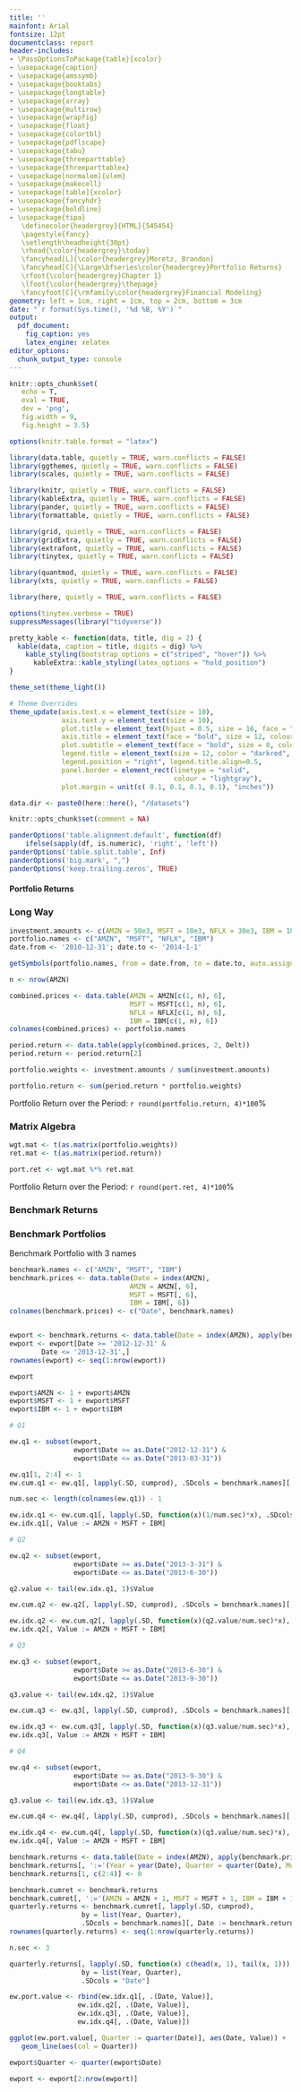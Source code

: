 ```yaml
---
title: ''
mainfont: Arial
fontsize: 12pt
documentclass: report
header-includes:
- \PassOptionsToPackage{table}{xcolor}
- \usepackage{caption}
- \usepackage{amssymb}
- \usepackage{booktabs}
- \usepackage{longtable}
- \usepackage{array}
- \usepackage{multirow}
- \usepackage{wrapfig}
- \usepackage{float}
- \usepackage{colortbl}
- \usepackage{pdflscape}
- \usepackage{tabu}
- \usepackage{threeparttable}
- \usepackage{threeparttablex}
- \usepackage[normalem]{ulem}
- \usepackage{makecell}
- \usepackage[table]{xcolor}
- \usepackage{fancyhdr}
- \usepackage{boldline}
- \usepackage{tipa}
   \definecolor{headergrey}{HTML}{545454}
   \pagestyle{fancy}
   \setlength\headheight{30pt}
   \rhead{\color{headergrey}\today}
   \fancyhead[L]{\color{headergrey}Moretz, Brandon}
   \fancyhead[C]{\Large\bfseries\color{headergrey}Portfolio Returns}
   \rfoot{\color{headergrey}Chapter 1}
   \lfoot{\color{headergrey}\thepage}
   \fancyfoot[C]{\rmfamily\color{headergrey}Financial Modeling}
geometry: left = 1cm, right = 1cm, top = 2cm, bottom = 3cm
date: "`r format(Sys.time(), '%d %B, %Y')`"
output:
  pdf_document:
    fig_caption: yes
    latex_engine: xelatex
editor_options: 
  chunk_output_type: console
---
```


```r

knitr::opts_chunk$set(
   echo = T, 
   eval = TRUE, 
   dev = 'png', 
   fig.width = 9, 
   fig.height = 3.5)

options(knitr.table.format = "latex")

```

```r

library(data.table, quietly = TRUE, warn.conflicts = FALSE)
library(ggthemes, quietly = TRUE, warn.conflicts = FALSE)
library(scales, quietly = TRUE, warn.conflicts = FALSE)

library(knitr, quietly = TRUE, warn.conflicts = FALSE)
library(kableExtra, quietly = TRUE, warn.conflicts = FALSE)
library(pander, quietly = TRUE, warn.conflicts = FALSE)
library(formattable, quietly = TRUE, warn.conflicts = FALSE)

library(grid, quietly = TRUE, warn.conflicts = FALSE)
library(gridExtra, quietly = TRUE, warn.conflicts = FALSE)
library(extrafont, quietly = TRUE, warn.conflicts = FALSE)
library(tinytex, quietly = TRUE, warn.conflicts = FALSE)

library(quantmod, quietly = TRUE, warn.conflicts = FALSE)
library(xts, quietly = TRUE, warn.conflicts = FALSE)

library(here, quietly = TRUE, warn.conflicts = FALSE)

options(tinytex.verbose = TRUE)
suppressMessages(library("tidyverse"))

pretty_kable <- function(data, title, dig = 2) {
  kable(data, caption = title, digits = dig) %>%
    kable_styling(bootstrap_options = c("striped", "hover")) %>%
      kableExtra::kable_styling(latex_options = "hold_position")
}

theme_set(theme_light())

# Theme Overrides
theme_update(axis.text.x = element_text(size = 10),
             axis.text.y = element_text(size = 10),
             plot.title = element_text(hjust = 0.5, size = 16, face = "bold", color = "darkgreen"),
             axis.title = element_text(face = "bold", size = 12, colour = "steelblue4"),
             plot.subtitle = element_text(face = "bold", size = 8, colour = "darkred"),
             legend.title = element_text(size = 12, color = "darkred", face = "bold"),
             legend.position = "right", legend.title.align=0.5,
             panel.border = element_rect(linetype = "solid", 
                                         colour = "lightgray"), 
             plot.margin = unit(c( 0.1, 0.1, 0.1, 0.1), "inches"))

data.dir <- paste0(here::here(), "/datasets")

```

```r

knitr::opts_chunk$set(comment = NA)

panderOptions('table.alignment.default', function(df)
    ifelse(sapply(df, is.numeric), 'right', 'left'))
panderOptions('table.split.table', Inf)
panderOptions('big.mark', ",")
panderOptions('keep.trailing.zeros', TRUE)

```

#### Portfolio Returns

### Long Way

```r
investment.amounts <- c(AMZN = 50e3, MSFT = 10e3, NFLX = 30e3, IBM = 10e3)
portfolio.names <- c("AMZN", "MSFT", "NFLX", "IBM")
date.from <- '2010-12-31'; date.to <- '2014-1-1'

getSymbols(portfolio.names, from = date.from, to = date.to, auto.assign = T)

n <- nrow(AMZN)

combined.prices <- data.table(AMZN = AMZN[c(1, n), 6], 
                              MSFT = MSFT[c(1, n), 6],
                              NFLX = NFLX[c(1, n), 6],
                              IBM = IBM[c(1, n), 6])
colnames(combined.prices) <- portfolio.names

period.return <- data.table(apply(combined.prices, 2, Delt))
period.return <- period.return[2]

portfolio.weights <- investment.amounts / sum(investment.amounts)

portfolio.return <- sum(period.return * portfolio.weights)
```

Portfolio Return over the Period: `r round(portfolio.return, 4)*100`%

### Matrix Algebra

```r
wgt.mat <- t(as.matrix(portfolio.weights))
ret.mat <- t(as.matrix(period.return))

port.ret <- wgt.mat %*% ret.mat
```

Portfolio Return over the Period: `r round(port.ret, 4)*100`%

### Benchmark Returns

### Benchmark Portfolios

Benchmark Portfolio with 3 names

```r
benchmark.names <- c("AMZN", "MSFT", "IBM")
benchmark.prices <- data.table(Date = index(AMZN),
                              AMZN = AMZN[, 6],
                              MSFT = MSFT[, 6],
                              IBM = IBM[, 6])
colnames(benchmark.prices) <- c("Date", benchmark.names)


ewport <- benchmark.returns <- data.table(Date = index(AMZN), apply(benchmark.prices[, 2:4], 2, Delt))
ewport <- ewport[Date >= '2012-12-31' &
        Date <= '2013-12-31',]
rownames(ewport) <- seq(1:nrow(ewport))

ewport

ewport$AMZN <- 1 + ewport$AMZN
ewport$MSFT <- 1 + ewport$MSFT
ewport$IBM <- 1 + ewport$IBM

# Q1

ew.q1 <- subset(ewport,
                ewport$Date >= as.Date("2012-12-31") &
                ewport$Date <= as.Date("2013-03-31"))

ew.q1[1, 2:4] <- 1
ew.cum.q1 <- ew.q1[, lapply(.SD, cumprod), .SDcols = benchmark.names][, Date := ew.q1$Date]

num.sec <- length(colnames(ew.q1)) - 1

ew.idx.q1 <- ew.cum.q1[, lapply(.SD, function(x)(1/num.sec)*x), .SDcols = benchmark.names][, Date := ew.q1$Date]
ew.idx.q1[, Value := AMZN + MSFT + IBM]

# Q2

ew.q2 <- subset(ewport,
                ewport$Date >= as.Date("2013-3-31") &
                ewport$Date <= as.Date("2013-6-30"))

q2.value <- tail(ew.idx.q1, 1)$Value

ew.cum.q2 <- ew.q2[, lapply(.SD, cumprod), .SDcols = benchmark.names][, Date := ew.q2$Date]

ew.idx.q2 <- ew.cum.q2[, lapply(.SD, function(x)(q2.value/num.sec)*x), .SDcols = benchmark.names][, Date := ew.q2$Date]
ew.idx.q2[, Value := AMZN + MSFT + IBM]

# Q3

ew.q3 <- subset(ewport,
                ewport$Date >= as.Date("2013-6-30") &
                ewport$Date <= as.Date("2013-9-30"))

q3.value <- tail(ew.idx.q2, 1)$Value

ew.cum.q3 <- ew.q3[, lapply(.SD, cumprod), .SDcols = benchmark.names][, Date := ew.q3$Date]

ew.idx.q3 <- ew.cum.q3[, lapply(.SD, function(x)(q3.value/num.sec)*x), .SDcols = benchmark.names][, Date := ew.q3$Date]
ew.idx.q3[, Value := AMZN + MSFT + IBM]

# Q4

ew.q4 <- subset(ewport,
                ewport$Date >= as.Date("2013-9-30") &
                ewport$Date <= as.Date("2013-12-31"))

q3.value <- tail(ew.idx.q3, 1)$Value

ew.cum.q4 <- ew.q4[, lapply(.SD, cumprod), .SDcols = benchmark.names][, Date := ew.q4$Date]

ew.idx.q4 <- ew.cum.q4[, lapply(.SD, function(x)(q3.value/num.sec)*x), .SDcols = benchmark.names][, Date := ew.q4$Date]
ew.idx.q4[, Value := AMZN + MSFT + IBM]

```

```r

benchmark.returns <- data.table(Date = index(AMZN), apply(benchmark.prices[, 2:4], 2, Delt))
benchmark.returns[, ':='(Year = year(Date), Quarter = quarter(Date), Month = month(Date))]
benchmark.returns[1, c(2:4)] <- 0

benchmark.cumret <- benchmark.returns
benchmark.cumret[, ':='(AMZN = AMZN + 1, MSFT = MSFT + 1, IBM = IBM + 1)]
quarterly.returns <- benchmark.cumret[, lapply(.SD, cumprod), 
                  by = list(Year, Quarter), 
                  .SDcols = benchmark.names][, Date := benchmark.returns$Date]
rownames(quarterly.returns) <- seq(1:nrow(quarterly.returns))

n.sec <- 3

quarterly.returns[, lapply(.SD, function(x) c(head(x, 1), tail(x, 1))), 
                  by = list(Year, Quarter),
                  .SDcols = "Date"]
```

```r
ew.port.value <- rbind(ew.idx.q1[, .(Date, Value)],
                 ew.idx.q2[, .(Date, Value)],
                 ew.idx.q3[, .(Date, Value)],
                 ew.idx.q4[, .(Date, Value)])
```

```r
ggplot(ew.port.value[, Quarter := quarter(Date)], aes(Date, Value)) +
   geom_line(aes(col = Quarter))
```

```r
ewport$Quarter <- quarter(ewport$Date)

ewport <- ewport[2:nrow(ewport)]

```


